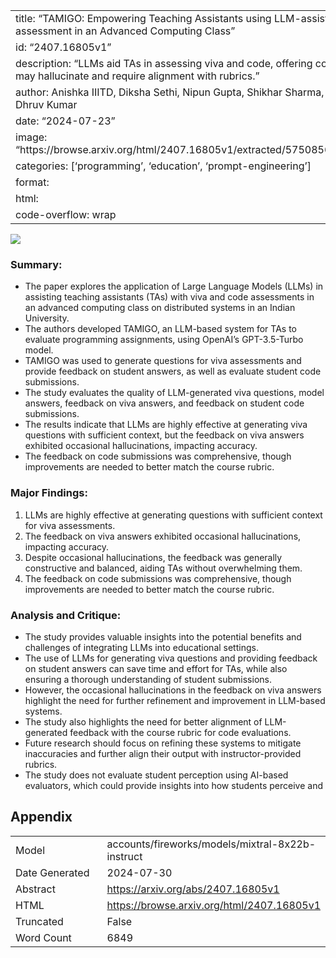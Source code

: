 
---
title: "TAMIGO: Empowering Teaching Assistants using LLM-assisted viva and code assessment in an Advanced Computing Class"
id: "2407.16805v1"
description: "LLMs aid TAs in assessing viva and code, offering constructive feedback, but may hallucinate and require alignment with rubrics."
author: Anishka IIITD, Diksha Sethi, Nipun Gupta, Shikhar Sharma, Srishti Jain, Ujjwal Singhal, Dhruv Kumar
date: "2024-07-23"
image: "https://browse.arxiv.org/html/2407.16805v1/extracted/5750856/files/images/phases.png"
categories: ['programming', 'education', 'prompt-engineering']
format:
  html:
    code-overflow: wrap
---

![](https://browse.arxiv.org/html/2407.16805v1/extracted/5750856/files/images/phases.png)

### Summary:

- The paper explores the application of Large Language Models (LLMs) in assisting teaching assistants (TAs) with viva and code assessments in an advanced computing class on distributed systems in an Indian University.
- The authors developed TAMIGO, an LLM-based system for TAs to evaluate programming assignments, using OpenAI's GPT-3.5-Turbo model.
- TAMIGO was used to generate questions for viva assessments and provide feedback on student answers, as well as evaluate student code submissions.
- The study evaluates the quality of LLM-generated viva questions, model answers, feedback on viva answers, and feedback on student code submissions.
- The results indicate that LLMs are highly effective at generating viva questions with sufficient context, but the feedback on viva answers exhibited occasional hallucinations, impacting accuracy.
- The feedback on code submissions was comprehensive, though improvements are needed to better match the course rubric.

### Major Findings:

1. LLMs are highly effective at generating questions with sufficient context for viva assessments.
2. The feedback on viva answers exhibited occasional hallucinations, impacting accuracy.
3. Despite occasional hallucinations, the feedback was generally constructive and balanced, aiding TAs without overwhelming them.
4. The feedback on code submissions was comprehensive, though improvements are needed to better match the course rubric.

### Analysis and Critique:

- The study provides valuable insights into the potential benefits and challenges of integrating LLMs into educational settings.
- The use of LLMs for generating viva questions and providing feedback on student answers can save time and effort for TAs, while also ensuring a thorough understanding of student submissions.
- However, the occasional hallucinations in the feedback on viva answers highlight the need for further refinement and improvement in LLM-based systems.
- The study also highlights the need for better alignment of LLM-generated feedback with the course rubric for code evaluations.
- Future research should focus on refining these systems to mitigate inaccuracies and further align their output with instructor-provided rubrics.
- The study does not evaluate student perception using AI-based evaluators, which could provide insights into how students perceive and

## Appendix

|          |          |
|----------|----------|
| Model     | accounts/fireworks/models/mixtral-8x22b-instruct       |
| Date Generated     | 2024-07-30       |
| Abstract | [https://arxiv.org/abs/2407.16805v1](https://arxiv.org/abs/2407.16805v1)        |
| HTML     | [https://browse.arxiv.org/html/2407.16805v1](https://browse.arxiv.org/html/2407.16805v1)       |
| Truncated       | False       |
| Word Count       | 6849       |